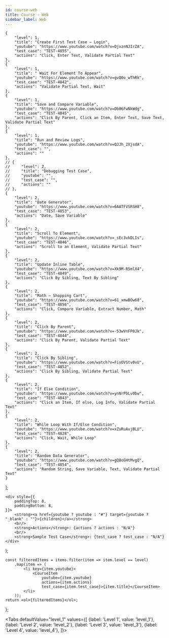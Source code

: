 ```yaml
---
id: course-web
title: Course - Web
sidebar_label: Web
---
```



    {
        "level": 1,
        "title": "Create First Test Case – Login",
        "youtube": "https://www.youtube.com/watch?v=DjvznNJIrZA",
        "test_case": "TEST-4855",
        "actions": "Click, Enter Text, Validate Partial Text"
    },
    {
        "level": 1,
        "title": " Wait For Element To Appear",
        "youtube": "https://www.youtube.com/watch?v=gvQ0o_wThRk",
        "test_case": "TEST-4842",
        "actions": "Validate Partial Text, Wait"
    },
    {
        "level": 1,
        "title": "Save and Compare Variable",
        "youtube": "https://www.youtube.com/watch?v=Db06FwNkWdg",
        "test_case": "TEST-4845",
        "actions": "Click By Parent, Click an Item, Enter Text, Save Text, Validate Partial Text"
    },
    {
        "level": 1,
        "title": "Run and Review Logs",
        "youtube": "https://www.youtube.com/watch?v=QJJh_2XjsdA",
        "test_case": "",
        "actions": ""
    },
    // {
    //     "level": 2,
    //     "title": "Debugging Test Case",
    //     "youtube": "",
    //     "test_case": "",
    //     "actions": ""
    // },
    {
        "level": 2,
        "title": "Date Generator",
        "youtube": "https://www.youtube.com/watch?v=6AATFVSRSH8",
        "test_case": "TEST-4853",
        "actions": "Date, Save Variable"
    },
    {
        "level": 2,
        "title": "Scroll To Element",
        "youtube": "https://www.youtube.com/watch?v=_sEc3vkDLIs",
        "test_case": "TEST-4846",
        "actions": "Scroll to an Element, Validate Partial Text"
    },
    {
        "level": 2,
        "title": "Update Inline Table",
        "youtube": "https://www.youtube.com/watch?v=Xk9M-R5mlX4",
        "test_case": "TEST-4849",
        "actions": "Click By Sibling, Text By Sibling"
    },
    {
        "level": 2,
        "title": "Math – Shopping Cart",
        "youtube": "https://www.youtube.com/watch?v=61_xmwBOw68",
        "test_case": "TEST-4856",
        "actions": "Click, Compare Variable, Extract Number, Math"
    },
    {
        "level": 2,
        "title": "Click By Parent",
        "youtube": "https://www.youtube.com/watch?v=-53wVnFP0Jk",
        "test_case": "TEST-4844",
        "actions": "Click By Parent, Validate Partial Text"
    },
    {
        "level": 2,
        "title": "Click By Sibling",
        "youtube": "https://www.youtube.com/watch?v=FisOVStv0vU",
        "test_case": "TEST-4852",
        "actions": "Click By Sibling, Validate Partial Text"
    },
    {
        "level": 2,
        "title": "If Else Condition",
        "youtube": "https://www.youtube.com/watch?v=ynNrPbLv0bw",
        "test_case": "TEST-4843",
        "actions": "Click an Item, If else, Log Info, Validate Partial Text"
    },
    {
        "level": 2,
        "title": "While Loop With If/Else Condition",
        "youtube": "https://www.youtube.com/watch?v=xZuRuAvjBLU",
        "test_case": "TEST-4828",
        "actions": "Click, Wait, While Loop"
    },
    {
        "level": 2,
        "title": "Random Data Generator",
        "youtube": "https://www.youtube.com/watch?v=gQ8oGHtMvgQ",
        "test_case": "TEST-4854",
        "actions": "Random String, Save Variable, Text, Validate Partial Text"
    }
];

    <div style={{
        paddingTop: 8,
        paddingBottom: 8,
    }}>
        <strong><a href={youtube ? youtube : "#"} target={youtube ? "_blank" : ""}>{children}</a></strong>
        <br/>
        <strong>Actions</strong>: {actions ? actions : "N/A"}
        <br/>
        <strong>Sample Test Case</strong>: {test_case ? test_case : "N/A"}
    </div>
);

    const filteredItems = items.filter(item => item.level == level)
        .map(item => (
            <li key={item.youtube}>
                <CourseItem
                    youtube={item.youtube}
                    actions={item.actions}
                    test_case={item.test_case}>{item.title}</CourseItem>
            </li>
        ));
    return <ol>{filteredItems}</ol>;
};

<Tabs
    defaultValue="level_1"
    values={[
        {label: 'Level 1', value: 'level_1'},
        {label: 'Level 2', value: 'level_2'},
        {label: 'Level 3', value: 'level_3'},
        {label: 'Level 4', value: 'level_4'},
    ]}>
    <TabItem value="level_1"><CourseLevel level={1}/></TabItem>
    <TabItem value="level_2"><CourseLevel level={2}/></TabItem>
    <TabItem value="level_3"><CourseLevel level={3}/></TabItem>
    <TabItem value="level_4"><CourseLevel level={4}/></TabItem>
</Tabs>
